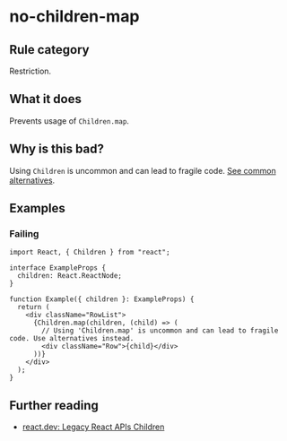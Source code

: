 # no-children-map

## Rule category

Restriction.

## What it does

Prevents usage of `Children.map`.

## Why is this bad?

Using `Children` is uncommon and can lead to fragile code. [See common alternatives](https://react.dev/reference/react/Children#alternatives).

## Examples

### Failing

```tsx twoslash
import React, { Children } from "react";

interface ExampleProps {
  children: React.ReactNode;
}

function Example({ children }: ExampleProps) {
  return (
    <div className="RowList">
      {Children.map(children, (child) => (
        // Using 'Children.map' is uncommon and can lead to fragile code. Use alternatives instead.
        <div className="Row">{child}</div>
      ))}
    </div>
  );
}
```

## Further reading

- [react.dev: Legacy React APIs Children](https://react.dev/reference/react/Children)
